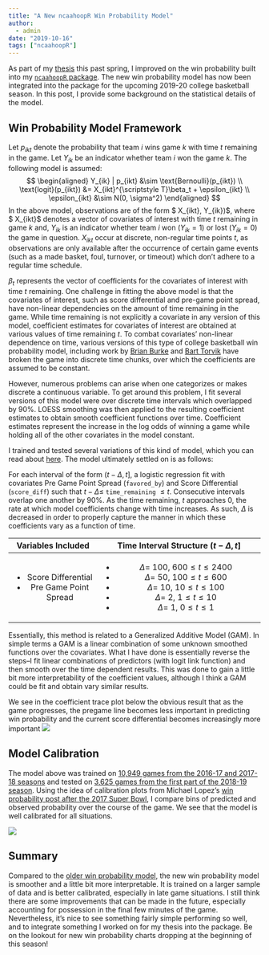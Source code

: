 ```yaml
---
title: "A New ncaahoopR Win Probability Model"
author: 
  - admin
date: "2019-10-16"
tags: ["ncaahoopR"]
---
```

\usepackage{graphicx,latexsym}
\usepackage{amssymb,amsthm,amsmath,fixmath}
\usepackage{longtable,booktabs,setspace,array}
\newcommand{\trans}{{\scriptstyle T}}

As part of my [thesis](https://github.com/lbenz730/Senior-Thesis) this past spring, I improved on the win probability built into my [`ncaahoopR` package](https://github.com/lbenz730/ncaahoopR). The new win probability model has now been integrated into the package for the upcoming 2019-20 college basketball season. In this post, I provide some background on the statistical details of the model.


## Win Probability Model Framework
Let $p_{ikt}$ denote the probability that team $i$ wins game $k$ with time $t$ remaining in the game. Let $Y_{ik}$ be an indicator whether team $i$ won the game $k$. The following model is assumed:
$$
\begin{aligned}
Y_{ik} | p_{ikt} &\sim \text{Bernoulli}(p_{ikt}) \\
\text{logit}(p_{ikt}) &= X_{ikt}^\trans\beta_t + \epsilon_{ikt} \\
\epsilon_{ikt} &\sim N(0, \sigma^2)
\end{aligned}
$$
In the above model, observations are of the form $ X_{ikt}, Y_{ik})$, where $ X_{ikt}$ denotes a vector of covariates of interest with time $t$ remaining in game $k$ and, $Y_{ik}$ is an indicator whether team $i$ won $(Y_{ik} = 1)$ or lost $(Y_{ik} = 0)$ the game in question. $X_{ikt}$ occur at discrete, non-regular time points $t$, as observations are only available after the occurrence of certain game events (such as a made basket, foul, turnover, or timeout) which don't adhere to a regular time schedule.

$\beta_t$ represents the vector of coefficients for the covariates of interest with time $t$ remaining. One challenge in fitting the above model is that the covariates of interest, such as score differential and pre-game point spread, have non-linear dependencies on the amount of time remaining in the game.  While time remaining is not explicitly a covariate in any version of this model, coefficient estimates for covariates of interest are obtained at various values of time remaining $t$. 
To combat covariates' non-linear dependence on time, various versions of this type of college basketball win probability model, including work by [Brian Burke](https://bit.ly/1FJIjd4) and [Bart Torvik](http://adamcwisports.blogspot.com/2017/07/how-i-built-crappy-basketball-win.html) have broken the game into discrete time chunks, over which the coefficients are assumed to be constant. 

However, numerous problems can arise when one categorizes or makes discrete a continuous variable. To get around this problem, I fit several versions of this model were over discrete time intervals which overlapped by 90%. LOESS smoothing was then applied to the resulting coefficient estimates to obtain smooth coefficient functions over time. Coefficient estimates represent the increase in the log odds of winning a game while holding all of the other covariates in the model constant.


I trained and tested several variations of this kind of model, which you can read about [here](https://github.com/lbenz730/Senior-Thesis/blob/master/luke_benz_senior_thesis.pdf). The model ultimately settled on is as follows:

For each interval of the form $(t - \Delta, t]$, a logistic regression fit with covariates Pre Game Point Spread (`favored_by`) and Score Differential (`score_diff`) such that $t - \Delta \leq$ `time_remaining` $\leq t$. Consecutive intervals overlap one another by 90%. As  the time remaining, $t$ approaches $0$, the rate at which model coefficients change with time increases. As such, $\Delta$ is decreased in order to properly capture the manner in which these coefficients vary as a function of time.

+-------------------------+----------------------------------------------+
| Variables Included      | Time Interval Structure $(t - \Delta, t]$    |
+:=======================:+:============================================:+
| - Score Differential    | - $\Delta =$ 100, $600 \leq t \leq 2400$     | 
| - Pre Game Point Spread | - $\Delta =$ 50,   $100 \leq t \leq 600$     | 
|                         | - $\Delta =$ 10,    $10 \leq t \leq 100$     | 
|                         | - $\Delta =$ 2,       $1 \leq t \leq 10$     |  
|                         | - $\Delta =$ 1,         $0 \leq t \leq 1$    |
+-------------------------+----------------------------------------------+

Essentially, this method is related to a Generalized Additive Model (GAM). In simple terms a GAM is a linear combination of some unknown smoothed functions over the covariates. What I have done is essentially reverse the steps--I fit linear combinations of predictors (with logit link function) and then smooth over the time dependent results. This was done to gain a little bit more interpretability of the coefficient values, although I think a GAM could be fit and obtain vary similar results.


We see in the coefficient trace plot below the obvious result that as the game progresses, the pregame line becomes less important in predicting win probability and the current score differential becomes increasingly more important
![](/img/wp_coeffs.png)

## Model Calibration
The model above was trained on [10,949 games from the 2016-17 and 2017-18 seasons](https://github.com/lbenz730/Senior-Thesis/tree/master/pbp_data) and tested on [3,625 games from the first part of the 2018-19 season](https://github.com/lbenz730/Senior-Thesis/tree/master/test_pbp_data). Using the idea of calibration plots from Michael Lopez's [win probability post after the 2017 Super Bowl](https://statsbylopez.com/2017/03/08/all-win-probability-models-are-wrong-some-are-useful/), I compare bins of predicted and observed probability over the course of the game. We see that the model is well calibrated for all situations.

![](/img/calibration_plot.png)

## Summary
Compared to the [older win probability model](https://sports.sites.yale.edu/ncaa-basketball-win-probability-model), the new win probability model is smoother and a little bit more interpretable. It is trained on a larger sample of data and is better calibrated, especially in late game situations. I still think there are some improvements that can be made in the future, especially accounting for possession in the final few minutes of the game. Nevertheless, it's nice to see something fairly simple performing so well, and to integrate something I worked on for my thesis into the package. Be on the lookout for new win probability charts dropping at the beginning of this season!
